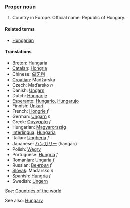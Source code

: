 ===Proper noun===
# Country in Europe. Official name: Republic of Hungary.
====Related terms====
*[[Hungarian]]
====Translations====
*[[Breton]]: [[Hungaria]]
*[[Catalan]]: [[Hongria]]
*Chinese: [[匈牙利]]
*[[Croatian]]: Madžarska 
*Czech: Maďarsko ''n''
*Danish: [[Ungarn]]
*Dutch: [[Hongarije]]
*[[Esperanto]]: [[Hungario]], [[Hungarujo]]
*Finnish: [[Unkari]]
*French: [[Hongrie]] ''f''
*German: [[Ungarn]] ''n''
*Greek: [[Ουγγαρία]] ''f''
*Hungarian: [[Magyarország]]
*[[Interlingua]]: [[Hungaria]]
*Italian: [[Ungheria]] ''f''
*Japanese: [[ハンガリー]] (hangarī)
*Polish: [[Węgry]]
*Portuguese: [[Hungria]] ''f''
*Romanian: [[Ungaria]] ''f''
*Russian: [[Венгрия]] ''f''
*[[Slovak]]: Maďarsko ''n''
*Spanish: [[Hungría]] ''f''
*Swedish: [[Ungern]]

''See'': [[Countries of the world]]

See also: [[en:Hungary|Hungary]]